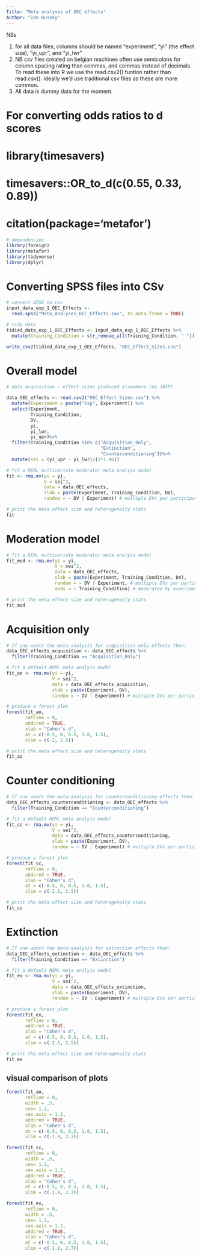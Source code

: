 ```yaml
---
Title: "Meta analyses of OEC effects"
Author: "Ian Hussey"
---
```


NBs 

1. for all data files, columns should be named "experiment", "yi" (the effect size), "yi_upr", and "yi_lwr"
2. NB csv files created on belgian machines often use semicolons for column spacing rating than commas, and commas instead of decimals. To read these into R we use the read.csv2() funtion rather than read.csv(). Ideally we'd use traditional csv files as these are more common.
3. All data is dummy data for the moment.

# For converting odds ratios to d scores 
# library(timesavers)
# timesavers::OR_to_d(c(0.55, 0.33, 0.89))
# citation(package='metafor')

```r

# dependencies 
library(foreign)
library(metafor)
library(tidyverse)
library(dplyr) 
```

# Converting SPSS files into CSv

```r
# convert SPSS to csv
input_data_exp_1_OEC_Effects <- 
  read.spss("Meta_Analyses_OEC_Effects.sav", to.data.frame = TRUE)

# tidy data
tidied_data_exp_1_OEC_Effects <- input_data_exp_1_OEC_Effects %>%
  mutate(Training_Condition = str_remove_all(Training_Condition, " "))

write_csv2(tidied_data_exp_1_OEC_Effects, "OEC_Effect_Sizes.csv")

```

# Overall model

```r

# data acquisition - effect sizes produced elsewhere (eg JASP)

data_OEC_effects <- read.csv2("OEC_Effect_Sizes.csv") %>%
  mutate(Experiment = paste("Exp", Experiment)) %>%
  select(Experiment, 
         Training_Condition,
         DV,
         yi,
         yi_lwr,
         yi_upr)%>% 
  filter(Training_Condition %in% c("Acquisition_Only",
                                   "Extinction",
                                   "Counterconditioning"))%>% 
  mutate(sei = (yi_upr - yi_lwr)/(2*1.96))

# fit a REML multivariate moderator meta analyis model
fit <- rma.mv(yi = yi,
              V = sei^2,
              data = data_OEC_effects,
              slab = paste(Experiment, Training_Condition, DV),
              random = ~ DV | Experiment) # multiple DVs per participant, nested by experiment

# print the meta effect size and heterogeneity stats
fit

```

# Moderation model

```r

# fit a REML multivariate moderator meta analyis model
fit_mod <- rma.mv(yi = yi,
                  V = sei^2,
                  data = data_OEC_effects,
                  slab = paste(Experiment, Training_Condition, DV),
                  random = ~ DV | Experiment, # multiple DVs per participant, nested by experiment
                  mods = ~ Training_Condition) # moderated by experimental condition

# print the meta effect size and heterogeneity stats
fit_mod

```

# Acquisition only

```r

# If one wants the meta-analysis for acquisition only effects then:
data_OEC_effects_acquisition <- data_OEC_effects %>%
  filter(Training_Condition == "Acquisition_Only")

# fit a default REML meta analyis model
fit_ao <- rma.mv(yi = yi,
                 V = sei^2,
                 data = data_OEC_effects_acquisition,
                 slab = paste(Experiment, DV),
                 random = ~ DV | Experiment) # multiple DVs per participant, nested by experiment

# produce a forest plot
forest(fit_ao, 
       refline = 0, 
       addcred = TRUE,
       xlab = "Cohen's d",
       at = c(-0.5, 0, 0.5, 1.0, 1.5),
       xlim = c(-2, 2.5))

# print the meta effect size and heterogeneity stats
fit_ao

```

# Counter conditioning

```r

# If one wants the meta-analysis for counterconditioning effects then:
data_OEC_effects_counterconditioning <- data_OEC_effects %>%
  filter(Training_Condition == "Counterconditioning")

# fit a default REML meta analyis model
fit_cc <- rma.mv(yi = yi,
                 V = sei^2,
                 data = data_OEC_effects_counterconditioning,
                 slab = paste(Experiment, DV),
                 random = ~ DV | Experiment) # multiple DVs per participant, nested by experiment

# produce a forest plot
forest(fit_cc, 
       refline = 0, 
       addcred = TRUE,
       xlab = "Cohen's d",
       at = c(-0.5, 0, 0.5, 1.0, 1.5),
       xlim = c(-2.5, 2.5))

# print the meta effect size and heterogeneity stats
fit_cc

```

# Extinction

```r

# If one wants the meta-analysis for extinction effects then:
data_OEC_effects_extinction <- data_OEC_effects %>%
  filter(Training_Condition == "Extinction")

# fit a default REML meta analyis model
fit_ex <- rma.mv(yi = yi,
                 V = sei^2,
                 data = data_OEC_effects_extinction,
                 slab = paste(Experiment, DV),
                 random = ~ DV | Experiment) # multiple DVs per participant, nested by experiment

# produce a forest plot
forest(fit_ex, 
       refline = 0, 
       addcred = TRUE,
       xlab = "Cohen's d",
       at = c(-0.5, 0, 0.5, 1.0, 1.5),
       xlim = c(-2.5, 2.5))

# print the meta effect size and heterogeneity stats
fit_ex

```

## visual comparison of plots

```r

forest(fit_ao, 
       refline = 0, 
       width = .5,
       cex= 1.2,
       cex.axis = 1.2,
       addcred = TRUE,
       xlab = "Cohen's d",
       at = c(-0.5, 0, 0.5, 1.0, 1.5),
       xlim = c(-1.9, 2.7))

forest(fit_cc, 
       refline = 0, 
       width = .5,
       cex= 1.2,
       cex.axis = 1.2,
       addcred = TRUE,
       xlab = "Cohen's d",
       at = c(-0.5, 0, 0.5, 1.0, 1.5),
       xlim = c(-1.9, 2.7))

forest(fit_ex, 
       refline = 0, 
       width = .5,
       cex= 1.2,
       cex.axis = 1.2,
       addcred = TRUE,
       xlab = "Cohen's d",
       at = c(-0.5, 0, 0.5, 1.0, 1.5),
       xlim = c(-1.9, 2.7))

```
